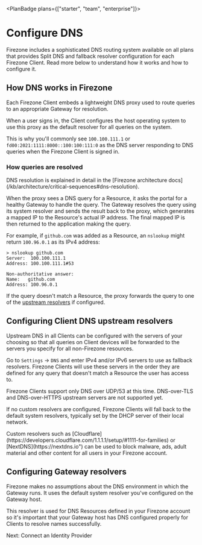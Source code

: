 
<PlanBadge plans={["starter", "team", "enterprise"]}>

# Configure DNS

</PlanBadge>

Firezone includes a sophisticated DNS routing system available on all plans that
provides Split DNS and fallback resolver configuration for each Firezone Client.
Read more below to understand how it works and how to configure it.

## How DNS works in Firezone

Each Firezone Client embeds a lightweight DNS proxy used to route queries to an
appropriate Gateway for resolution.

When a user signs in, the Client configures the host operating system to use
this proxy as the default resolver for all queries on the system.

This is why you'll commonly see `100.100.111.1` or
`fd00:2021:1111:8000::100:100:111:0` as the DNS server responding to DNS queries
when the Firezone Client is signed in.

### How queries are resolved

<Alert color="info">
  DNS resolution is explained in detail in the [Firezone architecture
  docs](/kb/architecture/critical-sequences#dns-resolution).
</Alert>

When the proxy sees a DNS query for a Resource, it asks the portal for a healthy
Gateway to handle the query. The Gateway resolves the query using its system
resolver and sends the result back to the proxy, which generates a mapped IP to
the Resource's actual IP address. The final mapped IP is then returned to the
application making the query.

For example, if `github.com` was added as a Resource, an `nslookup` might return
`100.96.0.1` as its IPv4 address:

```
> nslookup github.com
Server:  100.100.111.1
Address: 100.100.111.1#53

Non-authoritative answer:
Name:	github.com
Address: 100.96.0.1
```

If the query doesn't match a Resource, the proxy forwards the query to one of
the [upstream resolvers](#configuring-client-dns-upstream-resolvers) if
configured.

## Configuring Client DNS upstream resolvers

Upstream DNS in all Clients can be configured with the servers of your choosing
so that all queries on Client devices will be forwarded to the servers you
specify for all non-Firezone resources.

Go to `Settings` -> `DNS` and enter IPv4 and/or IPv6 servers to use as fallback
resolvers. Firezone Clients will use these servers in the order they are defined
for any query that doesn't match a Resource the user has access to.

<Alert color="warning">
  Firezone Clients support only DNS over UDP/53 at this time. DNS-over-TLS and
  DNS-over-HTTPS upstream servers are not supported yet.
</Alert>

If no custom resolvers are configured, Firezone Clients will fall back to the
default system resolvers, typically set by the DHCP server of their local
network.

<Alert color="info">
  Custom resolvers such as
  [Cloudflare](https://developers.cloudflare.com/1.1.1.1/setup/#1111-for-families)
  or [NextDNS](https://nextdns.io") can be used to block malware, ads, adult
  material and other content for all users in your Firezone account.
</Alert>

## Configuring Gateway resolvers

Firezone makes no assumptions about the DNS environment in which the Gateway
runs. It uses the default system resolver you've configured on the Gateway host.

This resolver is used for DNS Resources defined in your Firezone account so it's
important that your Gateway host has DNS configured properly for Clients to
resolve names successfully.

<NextStep href="/kb/authenticate">Next: Connect an Identity Provider</NextStep>

<SupportOptions />
